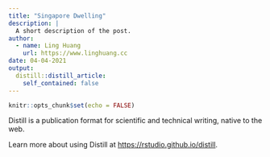 ```yaml
---
title: "Singapore Dwelling"
description: |
  A short description of the post.
author:
  - name: Ling Huang
    url: https://www.linghuang.cc
date: 04-04-2021
output:
  distill::distill_article:
    self_contained: false
---
```



```r
knitr::opts_chunk$set(echo = FALSE)
```

Distill is a publication format for scientific and technical writing, native to the web.

Learn more about using Distill at <https://rstudio.github.io/distill>.



